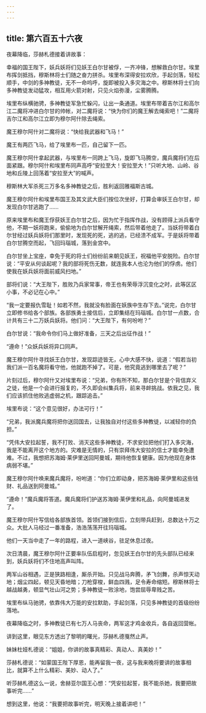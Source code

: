 ```yaml
---
---
---
```

title: 第六百五十六夜
---






夜幕降临，莎赫札德接着讲故事：





幸福的国王陛下，妖兵妖将们见妖王白尔甘被俘，一齐冲锋，想解救白尔甘。埃里布挥剑抵挡，穆斯林将士们随之奋力拼杀。埃里布深得安拉欢欣，手起剑落，轻松顺手，中剑的多神教徒，无不一命呜呼，旋即被投入多灾海之中。穆斯林将士们向多神教徒发动猛攻，相互用火箭对射，只见火焰弥漫，尘雾腾腾。

埃里布纵横驰骋，多神教徒军急忙躲闪，让出一条通道。埃里布带着吉尔江和高尔江二魔将冲进白尔甘的帅帐，对二魔将说：“快为你们的魔王解去绳索吧！”二魔将吉尔江和高尔江立即为穆尔阿什除去绳索。

魔王穆尔阿什对二魔将说：“快给我武器和飞马！”

魔王有两匹飞马，给了埃里布一匹，自己留下一匹。

魔王穆尔阿什拿起武器，与埃里布一同跨上飞马，旋即飞马腾空，魔兵魔将们在后面紧跟。穆尔阿什和埃里布同声高呼“安拉至大！安拉至大！”只听大地、山岭、谷地和丘陵上回荡着“安拉至大”的喊声。

穆斯林大军杀死三万多名多神教徒之后，胜利返回雅福斯古城。

魔王穆尔阿什和埃里布国王及其文武大臣们按位次坐好，打算会审妖王白尔甘，却发现白尔甘逃跑了……

原来埃里布和魔王俘获妖王白尔甘之后，因为忙于指挥作战，没有顾得上派兵看守他，不期一妖将跑来，偷偷地为白尔甘解开绳索，然后带着他走了。当妖将带着白尔甘经过妖兵妖将们那里时，发现死的死，逃的逃，已经溃不成军。于是妖将带着白尔甘腾空而起，飞回玛瑙城，落到金宫中。

白尔甘坐上宝座，幸免于死的将士们纷纷前来朝见妖王，祝福他平安脱险。白尔甘说：“平安从何谈起呢？我的部将死伤无数，就连我本人也沦为他们的俘虏。他们使我在妖兵妖将面前威风扫地。”

部将们说：“大王陛下，胜败乃兵家常事，帝王也有荣辱浮沉变化之时，此等区区小事，不必记在心中。”

“我一定要报仇雪耻！如若不然，我就没有脸面在妖族中生存下去。”说完，白尔甘立即修书给各个部族。各部族勇士接信后，立即集结在玛瑙城。白尔甘一点数，合计共有三十二万妖兵妖将。他们问：“大王陛下，有何吩咐？”

白尔甘说：“我命令你们马上做好准备，三天之后出征作战！”

“遵命！”众妖兵妖将异口同声。

魔王穆尔阿什寻找妖王白尔甘，发现踪迹皆无，心中大感不快，说道：“假若当初我们派一百名魔将看守他，他就跑不掉了。可是，他究竟逃到哪里去了呢？”

片刻过后，穆尔阿什又对埃里布说：“兄弟，你有所不知，那白尔甘是个背信弃义之徒，他是一个会进行报复的，不久即会纠集兵将，前来寻衅挑战。依我之见，我们应该抓住他败逃虚弱之机，跟踪追击。”

埃里布说：“这个意见很好，办法可行！”

“兄弟，我派魔兵魔将把你送回国去，让我独自对付这些多神教徒，以减轻你的负担。”

“凭伟大安拉起誓，我不打败、消灭这些多神教徒，不求安拉把他们打入多灾海，我是不能离开这个地方的。灾难是无情的，只有崇拜伟大安拉的信士才能幸免遭难。不过，我想把苏海姆·莱伊里送回阿曼城，期待他恢复健康。因为他现在身体病弱不堪。”

魔王穆尔阿什唤来魔兵魔将，吩咐道：“你们立即动身，把苏海姆·莱伊里和这些钱财、礼品送到阿曼城。”

“遵命！”魔兵魔将答道。魔兵魔将们护送苏海姆·莱伊里和礼品，向阿曼城进发了。

魔王穆尔阿什写信给各部族首领。首领们接到信后，立刻带兵赶到，总数达十万之众。大批人马经过一番准备，浩浩荡荡开往玛瑙城。

他们一天当中走了一年的路程，进入一道峡谷，驻足休息过夜。

次日清晨，魔王穆尔阿什正要率队伍启程时，忽见妖王白尔甘的先头部队已经来到，妖兵妖将们不住地高声叫阵。

两军山谷相遇，正是狭路相逢，厮杀开始。只见战马奔腾，矛飞剑舞，杀声惊天动地；烟尘四起，顿见天昏地暗；刀枪穿梭，鲜血四溅，足令寿命缩短。穆斯林将士越战越勇，顿显气壮山河之势；多神教徒一败涂地，饱尝屈辱卑贱之苦。

埃里布纵马驰骋，依靠伟大万能的安拉默助，手起剑落，只见多神教徒的首级纷纷落地。

夜幕降临之时，多神教徒已有七万人马丧命，两军这才鸡金收兵，各自返回营帐。





讲到这里，眼见东方透出了黎明的曙光，莎赫札德戛然止声。

妹妹杜娅札德说：“姐姐，你讲的故事真精彩、真动人、真美妙！”

莎赫札德说：“如蒙国王陛下厚恩，能再留我一夜，这与我来晚将要讲的故事相比，就算不上什么精彩、美妙、动人了。”

听莎赫札德这么一说，舍赫亚尔国王心想：“凭安拉起誓，我不能杀她，我要把故事听完……”

想到这里，他说：“我要把故事听完，明天晚上接着讲吧！”